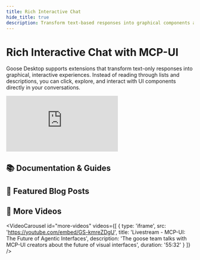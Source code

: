 ```yaml
---
title: Rich Interactive Chat
hide_title: true
description: Transform text-based responses into graphical components and interactive elements
---
```



<h1 className={styles.pageTitle}>Rich Interactive Chat with MCP-UI</h1>
<p className={styles.pageDescription}>
  Goose Desktop supports extensions that transform text-only responses into graphical, interactive experiences. Instead of reading through lists and descriptions, you can click, explore, and interact with UI components directly in your conversations.
</p>

 <div className="video-container margin-bottom--lg">
  <iframe 
    class="aspect-ratio"
    src="https://www.youtube.com/embed/QJHGvsVXhjw"
    title="Turn Any AI Chat Into an Interactive Experience | MCP-UI"
    frameBorder="0"
    allow="accelerometer; autoplay; clipboard-write; encrypted-media; gyroscope; picture-in-picture"
    allowFullScreen
  ></iframe>
</div> 

<div className={styles.categorySection}>
  <h2 className={styles.categoryTitle}>📚 Documentation & Guides</h2>
  <div className={styles.cardGrid}>
    <Card 
      title="MCP-UI Extensions"
      description="Goose transforms text-based responses into engaging graphical and interactive user experiences."
      link="/docs/guides/interactive-chat/mcp-ui"
    />
    <Card 
      title="Auto Visualiser Extension"
      description="Generate interactive data visualizations automatically in Goose."
      link="/docs/mcp/autovisualiser-mcp"
    />
  </div>
</div>

<div className={styles.categorySection}>
  <h2 className={styles.categoryTitle}>📝 Featured Blog Posts</h2>
  <div className={styles.cardGrid}>
    <Card      
      title="MCP UI: Bringing the Browser into the Agent"
      description="MCP-UI servers return content that Goose Desktop renders as rich, embeddable UI."
      link="/blog/2025/08/11/mcp-ui-post-browser-world"
    />
    <Card      
      title="MCP-UI: The Future of Agentic Interfaces"
      description="AI agents need to move beyond walls of text to rich and interactive UX."
      link="/blog/2025/08/25/mcp-ui-future-agentic-interfaces"
    />
    <Card      
      title="Auto Visualiser with MCP-UI"
      description="Automatically render visual representations of data as you interact with it, powered by MCP-UI"
      link="/blog/2025/08/27/autovisualiser-with-mcp-ui"
    />
    <Card      
      title="How to Make An MCP Server MCP-UI Compatible"
      description="Making an MCP server MCP-UI compatible requires just a few lines of code"
      link="/blog/2025/09/08/turn-any-mcp-server-mcp-ui-compatible"
    />
  </div>
</div>

<div className={styles.categorySection}>
  <h2 className={styles.categoryTitle}>🎥 More Videos</h2>

<VideoCarousel
  id="more-videos"
  videos={[
    { 
      type: 'iframe', 
      src: 'https://youtube.com/embed/GS-kmreZDgU',
      title: 'Livestream - MCP-UI: The Future of Agentic Interfaces',
      description: 'The goose team talks with MCP-UI creators about the future of visual interfaces',
      duration: '55:32'
    }
  ]}
/>
</div>